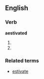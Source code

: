 ==English==
===Verb===
'''aestivated'''
#{{past of|aestivate}}
#{{alternative spelling of|estivated}}
===Related terms===
* [[estivate]]